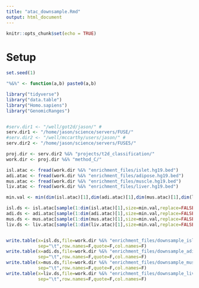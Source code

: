 ```yaml
---
title: "atac_downsample.Rmd"
output: html_document
---
```


```r
knitr::opts_chunk$set(echo = TRUE)
```

# Setup


```r

set.seed(1)

"%&%" <- function(a,b) paste0(a,b)

library("tidyverse")
library("data.table")
library("Homo.sapiens")
library("GenomicRanges")


#serv.dir1 <- "/well/got2d/jason/" # 
serv.dir1 <- "/home/jason/science/servers/FUSE/"
#serv.dir2 <- "/well/mccarthy/users/jason/" #
serv.dir2 <- "/home/jason/science/servers/FUSE5/"

proj.dir <- serv.dir2 %&% "projects/t2d_classification/"
work.dir <- proj.dir %&% "method_C/"

isl.atac <- fread(work.dir %&% "enrichment_files/islet.hg19.bed") 
adi.atac <- fread(work.dir %&% "enrichment_files/adipose.hg19.bed") 
mus.atac <- fread(work.dir %&% "enrichment_files/muscle.hg19.bed")
liv.atac <- fread(work.dir %&% "enrichment_files/liver.hg19.bed") 

min.val <- min(dim(isl.atac)[1],dim(adi.atac)[1],dim(mus.atac)[1],dim(liv.atac)[1])

isl.ds <- isl.atac[sample(1:dim(isl.atac)[1],size=min.val,replace=FALSE),]
adi.ds <- adi.atac[sample(1:dim(adi.atac)[1],size=min.val,replace=FALSE),]
mus.ds <- mus.atac[sample(1:dim(mus.atac)[1],size=min.val,replace=FALSE),]
liv.ds <- liv.atac[sample(1:dim(liv.atac)[1],size=min.val,replace=FALSE),]


write.table(x=isl.ds,file=work.dir %&% "enrichment_files/downsample_islet.hg19.bed",
            sep="\t",row.names=F,quote=F,col.names=F)
write.table(x=adi.ds,file=work.dir %&% "enrichment_files/downsample_adipose.hg19.bed",
            sep="\t",row.names=F,quote=F,col.names=F)
write.table(x=mus.ds,file=work.dir %&% "enrichment_files/downsample_muscle.hg19.bed",
            sep="\t",row.names=F,quote=F,col.names=F)
write.table(x=liv.ds,file=work.dir %&% "enrichment_files/downsample_liver.hg19.bed",
            sep="\t",row.names=F,quote=F,col.names=F)

```

